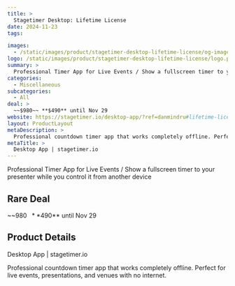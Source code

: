 ```yaml
---
title: >
  Stagetimer Desktop: Lifetime License
date: 2024-11-23
tags:

images:
  - /static/images/product/stagetimer-desktop-lifetime-license/og-image.png
logo: /static/images/product/stagetimer-desktop-lifetime-license/logo.png
summary: >
  Professional Timer App for Live Events / Show a fullscreen timer to your presenter while you control it from another device
categories:
  - Miscellaneous
subcategories:
  - All
deal: >
  ~~$980~~ **$490** until Nov 29
website: https://stagetimer.io/desktop-app/?ref=danmindru#lifetime-license
layout: ProductLayout
metaDescription: >
  Professional countdown timer app that works completely offline. Perfect for live events, presentations, and venues with no internet.
metaTitle: >
  Desktop App | stagetimer.io
---
```

Professional Timer App for Live Events / Show a fullscreen timer to your presenter while you control it from another device

## Rare Deal

~~$980~~ **$490** until Nov 29

## Product Details
Desktop App | stagetimer.io

Professional countdown timer app that works completely offline. Perfect for live events, presentations, and venues with no internet.
